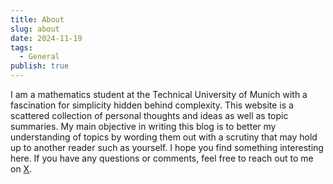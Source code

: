 ```yaml
---
title: About
slug: about
date: 2024-11-19
tags:
  - General
publish: true
---
```


I am a mathematics student at the Technical University of Munich with a fascination for simplicity hidden behind complexity. This website is a scattered collection of personal thoughts and ideas as well as topic summaries. My main objective in writing this blog is to better my understanding of topics by wording them out with a scrutiny that may hold up to another reader such as yourself. I hope you find something interesting here. If you have any questions or comments, feel free to reach out to me on [X](https://x.com/aschenbachlucas).
